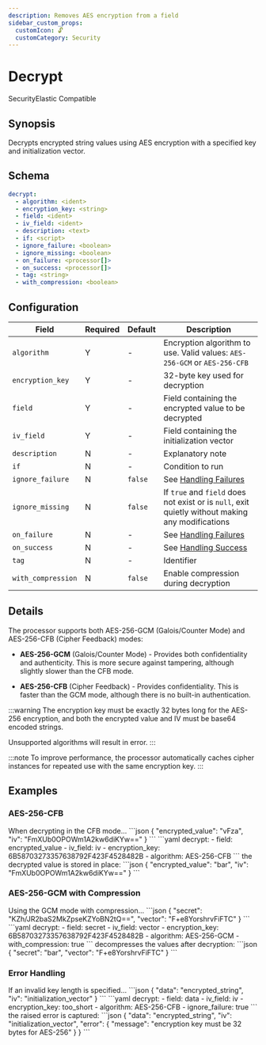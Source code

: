 ```yaml
---
description: Removes AES encryption from a field
sidebar_custom_props: 
  customIcon: 🔓
  customCategory: Security
---
```


# Decrypt

<span className="theme-doc-version-badge badge badge--primary">Security</span><span className="theme-doc-version-badge badge badge--secondary">Elastic Compatible</span>

## Synopsis

Decrypts encrypted string values using AES encryption with a specified key and initialization vector.

## Schema

```yaml {2-5}
decrypt:
  - algorithm: <ident>
  - encryption_key: <string>
  - field: <ident>
  - iv_field: <ident>
  - description: <text>
  - if: <script>
  - ignore_failure: <boolean>
  - ignore_missing: <boolean>
  - on_failure: <processor[]>
  - on_success: <processor[]>
  - tag: <string>
  - with_compression: <boolean>
```

## Configuration

|Field|Required|Default|Description|
|---|---|---|---|
|`algorithm`|Y|-|Encryption algorithm to use. Valid values: `AES-256-GCM` or `AES-256-CFB`|
|`encryption_key`|Y|-|32-byte key used for decryption|
|`field`|Y|-|Field containing the encrypted value to be decrypted|
|`iv_field`|Y|-|Field containing the initialization vector|
|`description`|N|-|Explanatory note|
|`if`|N|-|Condition to run|
|`ignore_failure`|N|`false`|See [Handling Failures](../handling-failures.mdx)|
|`ignore_missing`|N|`false`|If `true` and `field` does not exist or is `null`, exit quietly without making any modifications|
|`on_failure`|N|-|See [Handling Failures](../handling-failures.mdx)|
|`on_success`|N|-|See [Handling Success](../handling-success.mdx)|
|`tag`|N|-|Identifier|
|`with_compression`|N|`false`|Enable compression during decryption|

## Details

The processor supports both AES-256-GCM (Galois/Counter Mode) and AES-256-CFB (Cipher Feedback) modes:

* **AES-256-GCM** (Galois/Counter Mode) - Provides both confidentiality and authenticity. This is more secure against tampering, although slightly slower than the CFB mode.

* **AES-256-CFB** (Cipher Feedback) - Provides confidentiality. This is faster than the GCM mode, although there is no built-in authentication.

:::warning
The encryption key must be exactly 32 bytes long for the AES-256 encryption, and both the encrypted value and IV must be base64 encoded strings.

Unsupported algorithms will result in error.
:::

:::note
To improve performance, the processor automatically caches cipher instances for repeated use with the same encryption key.
:::

## Examples

### AES-256-CFB

<ExampleGrid>
  <CommentCol>
    When decrypting in the CFB mode...
  </CommentCol>
  <CodeCol>
    ```json
    {
      "encrypted_value": "vFza",
      "iv": "FmXUb0OPOWm1A2kw6diKYw=="
    }
    ```
    ```yaml
    decrypt:
      - field: encrypted_value
      - iv_field: iv
      - encryption_key: 6B58703273357638792F423F4528482B
      - algorithm: AES-256-CFB
    ```
  </CodeCol>
  <CommentCol>
    the decrypted value is stored in place:
  </CommentCol>
  <CodeCol>
    ```json
    {
      "encrypted_value": "bar",
      "iv": "FmXUb0OPOWm1A2kw6diKYw=="
    }
    ```
  </CodeCol>
</ExampleGrid>

### AES-256-GCM with Compression

<ExampleGrid>
  <CommentCol>
    Using the GCM mode with compression...
  </CommentCol>
  <CodeCol>
    ```json
    {
      "secret": "KZh/JR2baS2MkZpseKZYoBN2tQ==",
      "vector": "F+e8YorshrvFiFTC"
    }
    ```
    ```yaml
    decrypt:
      - field: secret
      - iv_field: vector
      - encryption_key: 6B58703273357638792F423F4528482B
      - algorithm: AES-256-GCM
      - with_compression: true
    ```
  </CodeCol>
  <CommentCol>
    decompresses the values after decryption:
  </CommentCol>
  <CodeCol>
    ```json
    {
      "secret": "bar",
      "vector": "F+e8YorshrvFiFTC"
    }
    ```
  </CodeCol>
</ExampleGrid>

### Error Handling

<ExampleGrid>
  <CommentCol>
    If an invalid key length is specified...
  </CommentCol>
  <CodeCol>
    ```json
    {
      "data": "encrypted_string",
      "iv": "initialization_vector"
    }
    ```
    ```yaml
    decrypt:
      - field: data
      - iv_field: iv
      - encryption_key: too_short
      - algorithm: AES-256-CFB
      - ignore_failure: true
    ```
  </CodeCol>
  <CommentCol>
    the raised error is captured:
  </CommentCol>
  <CodeCol>
    ```json
    {
      "data": "encrypted_string",
      "iv": "initialization_vector",
      "error": {
        "message": "encryption key must be 32 bytes for AES-256"
      }
    }
    ```
  </CodeCol>
</ExampleGrid>
